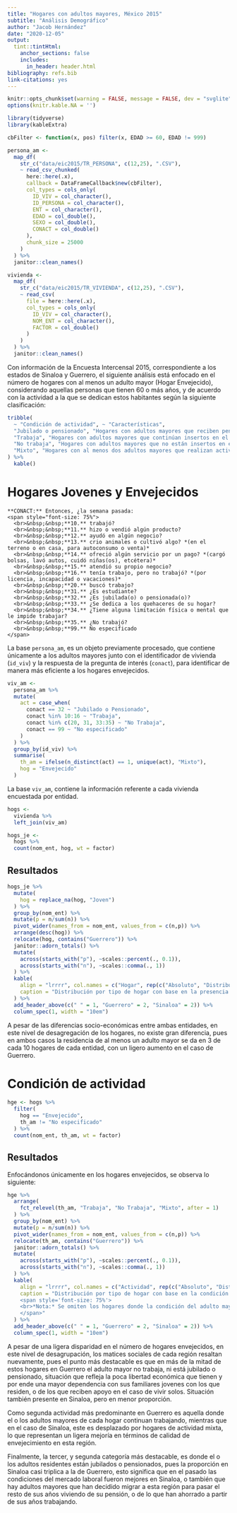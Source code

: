 ```yaml
---
title: "Hogares con adultos mayores, México 2015"
subtitle: "Análisis Demográfico"
author: "Jacob Hernández"
date: "2020-12-05"
output: 
  tint::tintHtml:
    anchor_sections: false
    includes:
      in_header: header.html
bibliography: refs.bib
link-citations: yes
---
```


```r
knitr::opts_chunk$set(warning = FALSE, message = FALSE, dev = "svglite")
options(knitr.kable.NA = '')

library(tidyverse)
library(kableExtra)
```

```r
cbFilter <- function(x, pos) filter(x, EDAD >= 60, EDAD != 999)

persona_am <-
  map_df(
    str_c("data/eic2015/TR_PERSONA", c(12,25), ".CSV"),
    ~ read_csv_chunked(
      here::here(.x), 
      callback = DataFrameCallback$new(cbFilter),
      col_types = cols_only(
        ID_VIV = col_character(),
        ID_PERSONA = col_character(),
        ENT = col_character(),
        EDAD = col_double(),
        SEXO = col_double(),
        CONACT = col_double()
      ),
      chunk_size = 25000
    )
  ) %>% 
  janitor::clean_names()

vivienda <- 
  map_df(
    str_c("data/eic2015/TR_VIVIENDA", c(12,25), ".CSV"),
    ~ read_csv(
      file = here::here(.x),
      col_types = cols_only(
        ID_VIV = col_character(),
        NOM_ENT = col_character(),
        FACTOR = col_double()
      )
    )
  ) %>% 
  janitor::clean_names()
```

Con información de la Encuesta Intercensal 2015, correspondiente a los estados de 
Sinaloa y Guerrero, el siguiente análisis está enfocado en el número de hogares 
con al menos un adulto mayor (Hogar Envejecido), considerando aquellas personas 
que tienen 60 o más años, y de acuerdo con la actividad a la que se dedican estos
habitantes según la siguiente clasificación:

```r
tribble(
  ~ "Condición de actividad", ~ "Características",
  "Jubilado o pensionado", "Hogares con adultos mayores que reciben pensión o están jubilados.",
  "Trabaja", "Hogares con adultos mayores que continúan insertos en el mercado laboral.",
  "No trabaja", "Hogares con adultos mayores que no están insertos en el mercado laboral.",
  "Mixto", "Hogares con al menos dos adultos mayores que realizan actividades diferentes."
) %>% 
  kable()
```

# Hogares Jovenes y Envejecidos

```marginfigure
**CONACT:** Entonces, ¿la semana pasada:
<span style="font-size: 75%">
  <br>&nbsp;&nbsp;**10.** trabajó?
  <br>&nbsp;&nbsp;**11.** hizo o vendió algún producto?
  <br>&nbsp;&nbsp;**12.** ayudó en algún negocio?
  <br>&nbsp;&nbsp;**13.** crio animales o cultivó algo? *(en el terreno o en casa, para autoconsumo o venta)*
  <br>&nbsp;&nbsp;**14.** ofreció algún servicio por un pago? *(cargó bolsas, lavó autos, cuidó niñas(os), etcétera)*
  <br>&nbsp;&nbsp;**15.** atendió su propio negocio?
  <br>&nbsp;&nbsp;**16.** tenía trabajo, pero no trabajó? *(por licencia, incapacidad o vacaciones)*
  <br>&nbsp;&nbsp;**20.** buscó trabajo?
  <br>&nbsp;&nbsp;**31.** ¿Es estudiante?
  <br>&nbsp;&nbsp;**32.** ¿Es jubilada(o) o pensionada(o)?
  <br>&nbsp;&nbsp;**33.** ¿Se dedica a los quehaceres de su hogar?
  <br>&nbsp;&nbsp;**34.** ¿Tiene alguna limitación física o mental que le impide trabajar?
  <br>&nbsp;&nbsp;**35.** ¿No trabajó?
  <br>&nbsp;&nbsp;**99.** No especificado
</span>
```

La base `persona_am`, es un objeto previamente procesado, que contiene únicamente a 
los adultos mayores junto con el identificador de vivienda (`id_viv`) y la respuesta 
de la pregunta de interés (`conact`), para identificar de manera más eficiente a los 
hogares envejecidos.

```r
viv_am <- 
  persona_am %>% 
  mutate(
    act = case_when(
      conact == 32 ~ "Jubilado o Pensionado",
      conact %in% 10:16 ~ "Trabaja",
      conact %in% c(20, 31, 33:35) ~ "No Trabaja",
      conact == 99 ~ "No especificado"
    )
  ) %>% 
  group_by(id_viv) %>% 
  summarise(
    th_am = ifelse(n_distinct(act) == 1, unique(act), "Mixto"),
    hog = "Envejecido"
  )
```

La base `viv_am`, contiene la información referente a cada vivienda encuestada por 
entidad.

```r
hogs <-
  vivienda %>% 
  left_join(viv_am)

hogs_je <-
  hogs %>% 
  count(nom_ent, hog, wt = factor)
```

## Resultados

```r
hogs_je %>% 
  mutate(
    hog = replace_na(hog, "Joven")
  ) %>% 
  group_by(nom_ent) %>% 
  mutate(p = n/sum(n)) %>% 
  pivot_wider(names_from = nom_ent, values_from = c(n,p)) %>%
  arrange(desc(hog)) %>% 
  relocate(hog, contains("Guerrero")) %>% 
  janitor::adorn_totals() %>% 
  mutate(
    across(starts_with("p"), ~scales::percent(., 0.1)),
    across(starts_with("n"), ~scales::comma(., 1))
  ) %>% 
  kable(
    align = "lrrrr", col.names = c("Hogar", rep(c("Absoluto", "Distribución"),2)),
    caption = "Distribución por tipo de hogar con base en la presencia de al menos un adulto mayor."
  ) %>% 
  add_header_above(c(" " = 1, "Guerrero" = 2, "Sinaloa" = 2)) %>% 
  column_spec(1, width = "10em")
```

A pesar de las diferencias socio-económicas entre ambas entidades, en este nivel de
desagregación de los hogares, no existe gran diferencia, pues en ambos casos la residencia
de al menos un adulto mayor se da en 3 de cada 10 hogares de cada entidad, con un
ligero aumento en el caso de Guerrero.

# Condición de actividad

```r
hge <- hogs %>%
  filter(
    hog == "Envejecido",
    th_am != "No especificado"
  ) %>%
  count(nom_ent, th_am, wt = factor)
```

## Resultados

Enfocándonos únicamente en los hogares envejecidos, se observa lo siguiente:

```r
hge %>%
  arrange(
    fct_relevel(th_am, "Trabaja", "No Trabaja", "Mixto", after = 1)
  ) %>%
  group_by(nom_ent) %>% 
  mutate(p = n/sum(n)) %>% 
  pivot_wider(names_from = nom_ent, values_from = c(n,p)) %>% 
  relocate(th_am, contains("Guerrero")) %>% 
  janitor::adorn_totals() %>% 
  mutate(
    across(starts_with("p"), ~scales::percent(., 0.1)),
    across(starts_with("n"), ~scales::comma(., 1))
  ) %>% 
  kable(
    align = "lrrrr", col.names = c("Actividad", rep(c("Absoluto", "Distribución"),2)),
    caption = "Distribución por tipo de hogar con base en la condición de actividad de los adultos mayores.
    <span style='font-size: 75%'>
    <br>*Nota:* Se omiten los hogares donde la condición del adulto mayor no fue especificada.
    </span>"
  ) %>% 
  add_header_above(c(" " = 1, "Guerrero" = 2, "Sinaloa" = 2)) %>% 
  column_spec(1, width = "10em")
```

A pesar de una ligera disparidad en el número de hogares envejecidos, en este
nivel de desagrupación, los matices sociales de cada región resaltan nuevamente, 
pues el punto más destacable es que en más de la mitad de estos hogares en Guerrero
el adulto mayor no trabaja, ni está jubilado o pensionado, situación que refleja
la poca libertad económica que tienen y por ende una mayor dependencia con sus 
familiares jovenes con los que residen, o de los que reciben apoyo en el caso de 
vivir solos. Situación también presente en Sinaloa, pero en menor proporción.

Como segunda actividad más predominante en Guerrero es aquella donde el o los adultos
mayores de cada hogar continuan trabajando, mientras que en el caso de Sinaloa, este 
es desplazado por hogares de actividad mixta, lo que representan un ligera mejoría
en términos de calidad de envejecimiento en esta región.

Finalmente, la tercer, y segunda categoría más destacable, es donde el o los adultos
residentes están jubilados o pensionados, pues la proporción en Sinaloa casi triplica a
la de Guerrero, esto significa que en el pasado las condiciones del mercado laboral
fueron mejores en Sinaloa, o también que hay adultos mayores que han decidido 
migrar a esta región para pasar el resto de sus años viviendo de su pensión, o de lo
que han ahorrado a partir de sus años trabajando.
